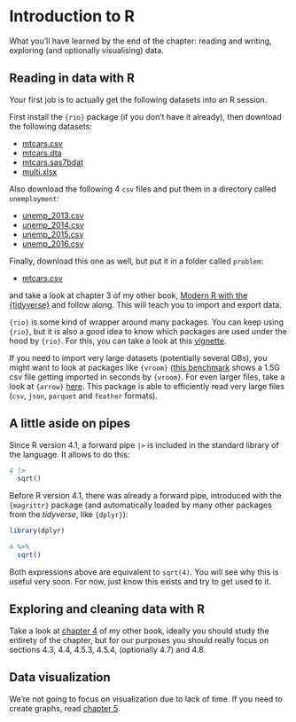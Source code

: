# Introduction to R

What you'll have learned by the end of the chapter: reading and writing, exploring (and optionally visualising) data.

## Reading in data with R

Your first job is to actually get the following datasets into an R session.

First install the `{rio}` package (if you don't have it already), then download the following datasets:

- [mtcars.csv](https://raw.githubusercontent.com/b-rodrigues/modern_R/master/datasets/mtcars.csv)
- [mtcars.dta](https://github.com/b-rodrigues/modern_R/raw/master/datasets/mtcars.dta)
- [mtcars.sas7bdat](https://github.com/b-rodrigues/modern_R/raw/master/datasets/mtcars.sas7bdat)
- [multi.xlsx](https://github.com/b-rodrigues/modern_R/raw/master/datasets/multi.xlsx)

Also download the following 4 `csv` files and put them in a directory called `unemployment`:

- [unemp_2013.csv](https://raw.githubusercontent.com/b-rodrigues/modern_R/master/datasets/unemployment/unemp_2013.csv)
- [unemp_2014.csv](https://raw.githubusercontent.com/b-rodrigues/modern_R/master/datasets/unemployment/unemp_2014.csv)
- [unemp_2015.csv](https://raw.githubusercontent.com/b-rodrigues/modern_R/master/datasets/unemployment/unemp_2015.csv)
- [unemp_2016.csv](https://raw.githubusercontent.com/b-rodrigues/modern_R/master/datasets/unemployment/unemp_2016.csv)

Finally, download this one as well, but put it in a folder called `problem`:

- [mtcars.csv](https://raw.githubusercontent.com/b-rodrigues/modern_R/master/datasets/problems/mtcars.csv)

and take a look at chapter 3 of my other book, [Modern R with the {tidyverse}](https://b-rodrigues.github.io/modern_R/reading-and-writing-data.html)
and follow along. This will teach you to import and export data.

`{rio}` is some kind of wrapper around many packages. You can keep using `{rio}`, but it is also a good
idea to know which packages are used under the hood by `{rio}`. For this, you can take a look at this 
[vignette](https://cran.r-project.org/web/packages/rio/vignettes/rio.html).

If you need to import very large datasets (potentially several GBs), you might want to look at
packages like `{vroom}` ([this
benchmark](https://vroom.r-lib.org/articles/benchmarks.html#reading-delimited-files) shows a 1.5G
csv file getting imported in seconds by `{vroom}`. For even larger files, take a look at `{arrow}`
[here](https://arrow.apache.org/docs/r/). This package is able to efficiently read very large files
(`csv`, `json`, `parquet` and `feather` formats).

## A little aside on pipes

Since R version 4.1, a forward pipe  `|>` is included in the standard library of the language. 
It allows to do this:

```r

4 |>
  sqrt()

```

Before R version 4.1, there was already a forward pipe, introduced with the `{magrittr}` package
(and automatically loaded by many other packages from the *tidyverse*, like `{dplyr}`):

```r
library(dplyr)

4 %>%
  sqrt()

```

Both expressions above are equivalent to `sqrt(4)`. You will see why this is useful very soon. For now, 
just know this exists and try to get used to it.

## Exploring and cleaning data with R

Take a look at 
[chapter 4](https://b-rodrigues.github.io/modern_R/descriptive-statistics-and-data-manipulation.html#a-first-taste-of-data-manipulation-with-dplyr)
of my other book, ideally you should study the entirety of the chapter, but for our purposes you should
really focus on sections 4.3, 4.4, 4.5.3, 4.5.4, (optionally 4.7) and 4.8.


## Data visualization

We're not going to focus on visualization due to lack of time. If you need to create graphs, 
read [chapter 5](https://b-rodrigues.github.io/modern_R/graphs.html).
